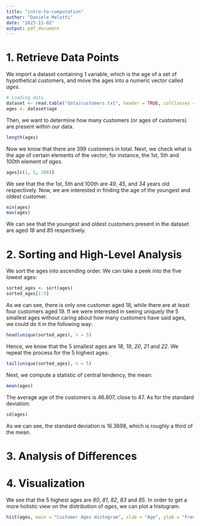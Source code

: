 ```yaml
---
title: "intro-to-computation"
author: "Daniele Melotti"
date: "2023-11-02"
output: pdf_document
---
```


# 1. Retrieve Data Points

We import a dataset containing 1 variable, which is the age of a set of hypothetical customers, and move the ages into a numeric vector called _ages_.

```r
# Loading data
dataset <- read.table("data/customers.txt", header = TRUE, colClasses = "numeric")
ages <- dataset$age
```

Then, we want to determine how many customers (or ages of customers) are present within our data.

```r
length(ages)
```

Now we know that there are 399 customers in total. Next, we check what is the age of certain elements of the vector; for instance, the 1st, 5th and 100th element of _ages_.

```r
ages[c(1, 5, 100)]
```

We see that the the 1st, 5th and 100th are _49_, _45_, and _34_ years old respectively. Now, we are interested in finding the age of the youngest and oldest customer.

```r
min(ages)
max(ages)
```

We can see that the youngest and oldest customers present in the dataset are aged _18_ and _85_ respectively.

# 2. Sorting and High-Level Analysis

We sort the ages into ascending order. We can take a peek into the five lowest ages:

```r
sorted_ages <- sort(ages)
sorted_ages[1:5]
```

As we can see, there is only one customer aged 18, while there are at least four customers aged 19. If we were interested in seeing uniquely the 5 smallest ages without caring about how many customers have said ages, we could do it in the following way:

```r
head(unique(sorted_ages), n = 5)
```

Hence, we know that the 5 smallest ages are _18_, _19_, _20_, _21_ and _22_. We repeat the process for the 5 highest ages:

```r
tail(unique(sorted_ages), n = 5)
```

Next, we compute a statistic of central tendency, the mean:

```r
mean(ages)
```

The average age of the customers is 46.807, close to 47. As for the standard deviation:

```r
sd(ages)
```

As we can see, the standard deviation is 16.3698, which is roughly a third of the mean.

# 3. Analysis of Differences

# 4. Visualization

We see that the 5 highest ages are _80_, _81_, _82_, _83_ and _85_. In order to get a more holistic view on the distribution of _ages_, we can plot a histogram.

```r
hist(ages, main = "Customer Ages Histogram", xlab = "Age", ylab = "Frequency", breaks = 35)
```

